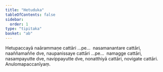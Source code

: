 ```yaml
---
title: "Hetuduka"
tableOfContents: false
sidebar:
  order: 1
type: "tipitaka"
basket: "ab"
---
```



<DynamicBreadcrumb />

<Division number="174">

<Paragraph number="946">
Hetupaccayā naārammaṇe cattāri …pe…  nasamanantare cattāri, naaññamaññe dve, naupanissaye cattāri …pe…  namagge cattāri, nasampayutte dve, navippayutte dve, nonatthiyā cattāri, novigate cattāri.

</Paragraph>
</Division>

<Paragraph number="947" type="center">
Anulomapaccanīyaṃ.
</Paragraph>